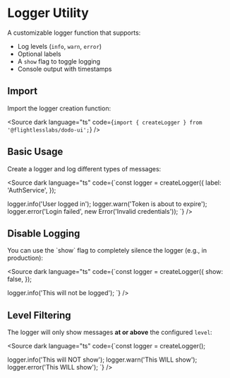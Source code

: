 
# Logger Utility

A customizable logger function that supports:

- Log levels (`info`, `warn`, `error`)
- Optional labels
- A `show` flag to toggle logging
- Console output with timestamps

## Import

Import the logger creation function:

<Source dark language="ts" code={`import { createLogger } from '@flightlesslabs/dodo-ui';`} />

## Basic Usage

Create a logger and log different types of messages:

<Source
  dark
  language="ts"
  code={`const logger = createLogger({
  label: 'AuthService',
});

logger.info('User logged in');
logger.warn('Token is about to expire');
logger.error('Login failed', new Error('Invalid credentials'));
`}
/>

## Disable Logging

You can use the \`show\` flag to completely silence the logger (e.g., in production):

<Source
  dark
  language="ts"
  code={`const logger = createLogger({
  show: false,
});

logger.info('This will not be logged');
`}
/>

## Level Filtering

The logger will only show messages **at or above** the configured `level`:

<Source
  dark
  language="ts"
  code={`const logger = createLogger();

logger.info('This will NOT show');
logger.warn('This WILL show');
logger.error('This WILL show');
`}
/>
